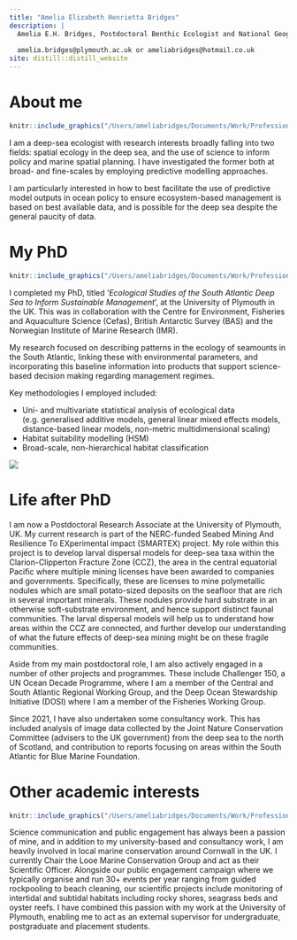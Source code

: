 ```yaml
---
title: "Amelia Elizabeth Henrietta Bridges"
description: |
  Amelia E.H. Bridges, Postdoctoral Benthic Ecologist and National Geographic Explorer
  
  amelia.bridges@plymouth.ac.uk or ameliabridges@hotmail.co.uk
site: distill::distill_website
---
```


# About me

::: {.floatting}
```r
knitr::include_graphics("/Users/ameliabridges/Documents/Work/Professional_website/AEHB-website/Images/Amelia.jpeg")
```


I am a deep-sea ecologist with research interests broadly falling into two fields: spatial ecology in the deep sea, and the use of science to inform policy and marine spatial planning. I have investigated the former both at broad- and fine-scales by employing predictive modelling approaches. 

I am particularly interested in how to best facilitate the use of predictive model outputs in ocean policy to ensure ecosystem-based management is based on best available data, and is possible for the deep sea despite the general paucity of data. 

:::

# My PhD
::: {.floatting}

```r
knitr::include_graphics("/Users/ameliabridges/Documents/Work/Professional_website/AEHB-website/Images/SUCS.jpg")
```

I completed my PhD, titled '*Ecological Studies of the South Atlantic Deep Sea to Inform Sustainable Management*', at the University of Plymouth in the UK. This was in collaboration with the Centre for Environment, Fisheries and Aquaculture Science (Cefas), British Antarctic Survey (BAS) and the Norwegian Institute of Marine Research (IMR).

My research focused on describing patterns in the ecology of seamounts in the South Atlantic, linking these with environmental parameters, and incorporating this baseline information into products that support science-based decision making regarding management regimes. 

:::

Key methodologies I employed included:

- Uni- and multivariate statistical analysis of ecological data (e.g. generalised additive models, general linear mixed effects models, distance-based linear models, non-metric multidimensional scaling)
- Habitat suitability modelling (HSM)
- Broad-scale, non-hierarchical habitat classification

![](/Users/ameliabridges/Documents/Work/Professional_website/AEHB-website/Images/Sea_sunset.jpeg)

# Life after PhD

I am now a Postdoctoral Research Associate at the University of Plymouth, UK. My current research is part of the NERC-funded Seabed Mining And Resilience To EXperimental impact (SMARTEX) project. My role within this project is to develop larval dispersal models for deep-sea taxa within the Clarion-Clipperton Fracture Zone (CCZ), the area in the central equatorial Pacific where multiple mining licenses have been awarded to companies and governments. Specifically, these are licenses to mine polymetallic nodules which are small potato-sized deposits on the seafloor that are rich in several important minerals. These nodules provide hard substrate in an otherwise soft-substrate environment, and hence support distinct faunal communities. The larval dispersal models will help us to understand how areas within the CCZ are connected, and further develop our understanding of what the future effects of deep-sea mining might be on these fragile communities.

Aside from my main postdoctoral role, I am also actively engaged in a number of other projects and programmes. These include Challenger 150, a UN Ocean Decade Programme, where I am a member of the Central and South Atlantic Regional Working Group, and the Deep Ocean Stewardship Initiative (DOSI) where I am a member of the Fisheries Working Group. 

Since 2021, I have also undertaken some consultancy work. This has included analysis of image data collected by the Joint Nature Conservation Committee (advisers to the UK government) from the deep sea to the north of Scotland, and contribution to reports focusing on areas within the South Atlantic for Blue Marine Foundation. 

# Other academic interests

::: {.floatting}

```r
knitr::include_graphics("/Users/ameliabridges/Documents/Work/Professional_website/AEHB-website/Images/CLRS.jpg")
```

Science communication and public engagement has always been a passion of mine, and in addition to my university-based and consultancy work, I am heavily involved in local marine conservation around Cornwall in the UK. I currently Chair the Looe Marine Conservation Group and act as their Scientific Officer. Alongside our public engagement campaign where we typically organise and run 30+ events per year ranging from guided rockpooling to beach cleaning, our scientific projects include monitoring of intertidal and subtidal habitats including rocky shores, seagrass beds and oyster reefs. I have combined this passion with my work at the University of Plymouth, enabling me to act as an external supervisor for undergraduate, postgraduate and placement students.

:::
